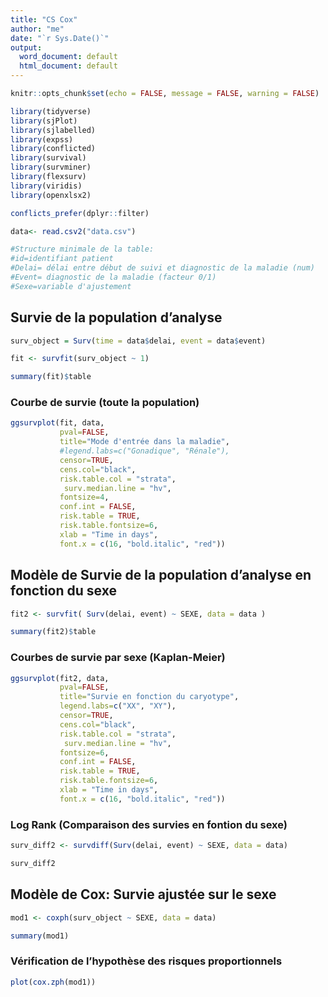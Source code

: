 ---
title: "CS Cox"
author: "me"
date: "`r Sys.Date()`"
output:
  word_document: default
  html_document: default
---

```{r setup, include=FALSE}
knitr::opts_chunk$set(echo = FALSE, message = FALSE, warning = FALSE)
```


```{r}
library(tidyverse)
library(sjPlot)
library(sjlabelled)
library(expss)
library(conflicted)
library(survival)
library(survminer)
library(flexsurv)
library(viridis)
library(openxlsx2)

conflicts_prefer(dplyr::filter)
```


```{r}

data<- read.csv2("data.csv")

#Structure minimale de la table:
#id=identifiant patient
#Delai= délai entre début de suivi et diagnostic de la maladie (num)
#Event= diagnostic de la maladie (facteur 0/1)
#Sexe=variable d'ajustement

```

## Survie de la population d'analyse

```{r  fig.height=10, fig.width=16}
surv_object = Surv(time = data$delai, event = data$event)

fit <- survfit(surv_object ~ 1)

summary(fit)$table
```

### Courbe de survie (toute la population)

```{r  fig.height=10, fig.width=16}
ggsurvplot(fit, data, 
           pval=FALSE, 
           title="Mode d'entrée dans la maladie", 
           #legend.labs=c("Gonadique", "Rénale"),
           censor=TRUE, 
           cens.col="black", 
           risk.table.col = "strata",
            surv.median.line = "hv",
           fontsize=4, 
           conf.int = FALSE,
           risk.table = TRUE,
           risk.table.fontsize=6,
           xlab = "Time in days",
           font.x = c(16, "bold.italic", "red"))
```

## Modèle de Survie de la population d'analyse en fonction du sexe 

```{r  fig.height=10, fig.width=16}
fit2 <- survfit( Surv(delai, event) ~ SEXE, data = data )

summary(fit2)$table
```

### Courbes de survie par sexe (Kaplan-Meier)

```{r  fig.height=10, fig.width=16}
ggsurvplot(fit2, data, 
           pval=FALSE, 
           title="Survie en fonction du caryotype", 
           legend.labs=c("XX", "XY"),
           censor=TRUE, 
           cens.col="black", 
           risk.table.col = "strata",
            surv.median.line = "hv",
           fontsize=6,
           conf.int = FALSE,
           risk.table = TRUE,
           risk.table.fontsize=6,
           xlab = "Time in days",
           font.x = c(16, "bold.italic", "red"))
```

### Log Rank (Comparaison des survies en fontion du sexe)

```{r  fig.height=10, fig.width=16}
surv_diff2 <- survdiff(Surv(delai, event) ~ SEXE, data = data)

surv_diff2

```


## Modèle de Cox: Survie ajustée sur le sexe 

```{r}
mod1 <- coxph(surv_object ~ SEXE, data = data)

summary(mod1)
```

### Vérification de l'hypothèse des risques proportionnels

```{r}
plot(cox.zph(mod1))
```



